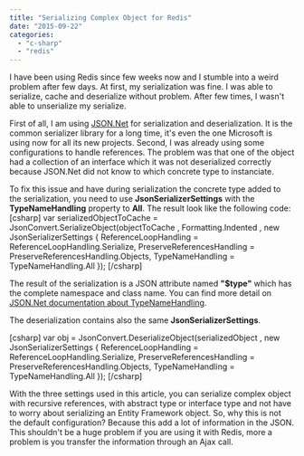 ```yaml
---
title: "Serializing Complex Object for Redis"
date: "2015-09-22"
categories: 
  - "c-sharp"
  - "redis"
---
```


I have been using Redis since few weeks now and I stumble into a weird problem after few days. At first, my serialization was fine. I was able to serialize, cache and deserialize without problem. After few times, I wasn't able to unserialize my serialize.

First of all, I am using [JSON.Net](http://www.newtonsoft.com/json) for serialization and deserialization. It is the common serializer library for a long time, it's even the one Microsoft is using now for all its new projects. Second, I was already using some configurations to handle references. The problem was that one of the object had a collection of an interface which it was not deserialized correctly because JSON.Net did not know to which concrete type to instanciate.

To fix this issue and have during serialization the concrete type added to the serialization, you need to use **JsonSerializerSettings** with the **TypeNameHandling** property to **All**. The result look like the following code: \[csharp\] var serializedObjectToCache = JsonConvert.SerializeObject(objectToCache , Formatting.Indented , new JsonSerializerSettings { ReferenceLoopHandling = ReferenceLoopHandling.Serialize, PreserveReferencesHandling = PreserveReferencesHandling.Objects, TypeNameHandling = TypeNameHandling.All }); \[/csharp\]

The result of the serialization is a JSON attribute named **"$type"** which has the complete namespace and class name. You can find more detail on [JSON.Net documentation about TypeNameHandling](http://www.newtonsoft.com/json/help/html/SerializeTypeNameHandling.htm).

The deserialization contains also the same **JsonSerializerSettings**.

\[csharp\] var obj = JsonConvert.DeserializeObject<T>(serializedObject , new JsonSerializerSettings { ReferenceLoopHandling = ReferenceLoopHandling.Serialize, PreserveReferencesHandling = PreserveReferencesHandling.Objects, TypeNameHandling = TypeNameHandling.All }); \[/csharp\]

With the three settings used in this article, you can serialize complex object with recursive references, with abstract type or interface type and not have to worry about serializing an Entity Framework object. So, why this is not the default configuration? Because this add a lot of information in the JSON. This shouldn't be a huge problem if you are using it with Redis, more a problem is you transfer the information through an Ajax call.

